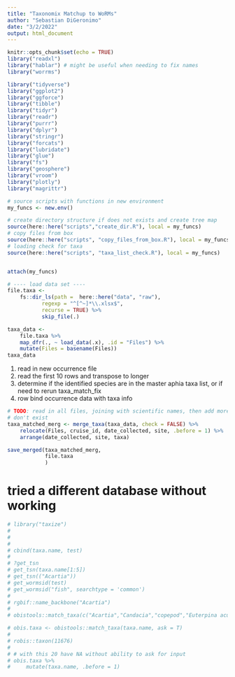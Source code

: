 ```yaml
---
title: "Taxonomix Matchup to WoRMs"
author: "Sebastian DiGeronimo"
date: "3/2/2022"
output: html_document
---
```


```r
knitr::opts_chunk$set(echo = TRUE)
library("readxl")
library("hablar") # might be useful when needing to fix names
library("worrms")

library("tidyverse")
library("ggplot2")
library("ggforce")
library("tibble")
library("tidyr")
library("readr")
library("purrr")
library("dplyr")
library("stringr")
library("forcats")
library("lubridate")
library("glue")
library("fs")
library("geosphere")
library("vroom")
library("plotly")
library("magrittr")

```

```r
# source scripts with functions in new environment
my_funcs <- new.env()

# create directory structure if does not exists and create tree map
source(here::here("scripts","create_dir.R"), local = my_funcs)
# copy files from box
source(here::here("scripts", "copy_files_from_box.R"), local = my_funcs)
# loading check for taxa 
source(here::here("scripts", "taxa_list_check.R"), local = my_funcs)


attach(my_funcs)
```

```r
# ---- load data set ----
file.taxa <- 
    fs::dir_ls(path =  here::here("data", "raw"),
           regexp = "^[^~]*\\.xlsx$",
           recurse = TRUE) %>%
           skip_file(.)

taxa_data <-
    file.taxa %>%
    map_dfr(., ~ load_data(.x), .id = "Files") %>%
    mutate(Files = basename(Files))
taxa_data
```

1. read in new occurrence file
2. read the first 10 rows and transpose to longer
3. determine if the identified species are in the master aphia taxa list, or 
    if need to rerun taxa_match_fix
4. row bind occurrence data with taxa info

```r
# TODO: read in all files, joining with scientific names, then add more if they 
# don't exist
taxa_matched_merg <- merge_taxa(taxa_data, check = FALSE) %>%
    relocate(Files, cruise_id, date_collected, site, .before = 1) %>%
    arrange(date_collected, site, taxa)

save_merged(taxa_matched_merg, 
            file.taxa
            )
```

# tried a different database without working
```r
# library("taxize")
# 
# 
# 
# cbind(taxa.name, test)
# 
# ?get_tsn
# get_tsn(taxa.name[1:5])
# get_tsn(("Acartia"))
# get_wormsid(test)
# get_wormsid("fish", searchtype = 'common')
# 
# rgbif::name_backbone("Acartia")
# 
# obistools::match_taxa(c("Acartia","Candacia","copepod","Euterpina acuntifrons"), ask = T)
```

```r


# obis.taxa <- obistools::match_taxa(taxa.name, ask = T)
# 
# robis::taxon(11676)
# 
# # with this 20 have NA without ability to ask for input
# obis.taxa %>%
#     mutate(taxa.name, .before = 1)
```

